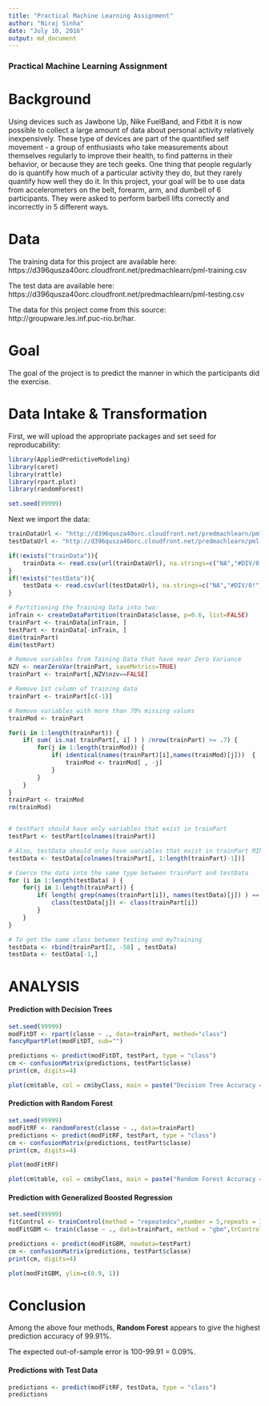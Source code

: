 ```yaml
---
title: "Practical Machine Learning Assignment"
author: "Niraj Sinha"
date: "July 10, 2016"
output: md_document
---
```

### Practical Machine Learning Assignment

Background
==========
Using devices such as Jawbone Up, Nike FuelBand, and Fitbit it is now possible to collect a large amount of data about personal activity relatively inexpensively. These type of devices are part of the quantified self movement - a group of enthusiasts who take measurements about themselves regularly to improve their health, to find patterns in their behavior, or because they are tech geeks. One thing that people regularly do is quantify how much of a particular activity they do, but they rarely quantify how well they do it. In this project, your goal will be to use data from accelerometers on the belt, forearm, arm, and dumbell of 6 participants. They were asked to perform barbell lifts correctly and incorrectly in 5 different ways. 

Data
====
The training data for this project are available here: https://d396qusza40orc.cloudfront.net/predmachlearn/pml-training.csv

The test data are available here: https://d396qusza40orc.cloudfront.net/predmachlearn/pml-testing.csv

The data for this project come from this source: http://groupware.les.inf.puc-rio.br/har.

Goal
====
The goal of the project is to predict the manner in which the participants did the exercise. 


Data Intake & Transformation
============================

First, we will upload the appropriate packages and set seed for reproducability:
```r
library(AppliedPredictiveModeling)
library(caret)
library(rattle)
library(rpart.plot)
library(randomForest)

set.seed(99999)
```

Next we import the data:
```r

trainDataUrl <- "http://d396qusza40orc.cloudfront.net/predmachlearn/pml-training.csv"
testDataUrl <- "http://d396qusza40orc.cloudfront.net/predmachlearn/pml-testing.csv"

if(!exists("trainData")){
    trainData <- read.csv(url(trainDataUrl), na.strings=c("NA","#DIV/0!",""),header=TRUE)
}
if(!exists("testData")){
    testData <- read.csv(url(testDataUrl), na.strings=c("NA","#DIV/0!",""),header=TRUE)
}
```

```r
# Partitioning the Training Data into two:
inTrain <- createDataPartition(trainData$classe, p=0.6, list=FALSE)
trainPart <- trainData[inTrain, ]
testPart <- trainData[-inTrain, ]
dim(trainPart)
dim(testPart)

# Remove variables from Taining Data that have near Zero Variance
NZV <- nearZeroVar(trainPart, saveMetrics=TRUE)
trainPart <- trainPart[,NZV$nzv==FALSE]

# Remove 1st column of training data
trainPart <- trainPart[c(-1)]

# Remove variables with more than 70% missing values
trainMod <- trainPart

for(i in 1:length(trainPart)) {
    if( sum( is.na( trainPart[, i] ) ) /nrow(trainPart) >= .7) {
        for(j in 1:length(trainMod)) {
            if( identical(names(trainPart)[i],names(trainMod)[j]))  {
                trainMod <- trainMod[ , -j]
            }   
        } 
    }
}
trainPart <- trainMod
rm(trainMod)


# testPart should have only variables that exist in trainPart
testPart <- testPart[colnames(trainPart)]

# Also, testData should only have variables that exist in trainPart MINUS 'classe'
testData <- testData[colnames(trainPart[, 1:length(trainPart)-1])]  

# Coerce the data into the same type between trainPart and testData
for (i in 1:length(testData) ) {
    for(j in 1:length(trainPart)) {
        if( length( grep(names(trainPart[i]), names(testData)[j]) ) == 1)  {
            class(testData[j]) <- class(trainPart[i])
        }      
    }      
}

# To get the same class between testing and myTraining
testData <- rbind(trainPart[2, -58] , testData)
testData <- testData[-1,]

```

ANALYSIS
========
#### Prediction with Decision Trees
```R
set.seed(99999)
modFitDT <- rpart(classe ~ ., data=trainPart, method="class")
fancyRpartPlot(modFitDT, sub="")

predictions <- predict(modFitDT, testPart, type = "class")
cm <- confusionMatrix(predictions, testPart$classe)
print(cm, digits=4)

plot(cm$table, col = cm$byClass, main = paste("Decision Tree Accuracy =", round(cm$overall['Accuracy'], 4)))

```

#### Prediction with Random Forest
```R
set.seed(99999)
modFitRF <- randomForest(classe ~ ., data=trainPart)
predictions <- predict(modFitRF, testPart, type = "class")
cm <- confusionMatrix(predictions, testPart$classe)
print(cm, digits=4)

plot(modFitRF)

plot(cm$table, col = cm$byClass, main = paste("Random Forest Accuracy =", round(cm$overall['Accuracy'], 4)))

```


#### Prediction with Generalized Boosted Regression
```R

set.seed(99999)
fitControl <- trainControl(method = "repeatedcv",number = 5,repeats = 1)
modFitGBM <- train(classe ~ ., data=trainPart, method = "gbm",trControl = fitControl, verbose = FALSE)

predictions <- predict(modFitGBM, newdata=testPart)
cm <- confusionMatrix(predictions, testPart$classe)
print(cm, digits=4)

plot(modFitGBM, ylim=c(0.9, 1))

```

Conclusion
=============
Among the above four methods, **Random Forest** appears to give the highest prediction accuracy of 99.91%.

The expected out-of-sample error is 100-99.91 = 0.09%.

#### Predictions with Test Data
```R

predictions <- predict(modFitRF, testData, type = "class")
predictions

```
